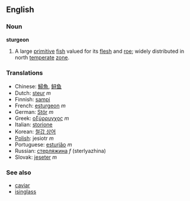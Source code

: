==English==
===Noun===
'''sturgeon'''

# A large [[primitive]] [[fish]] valued for its [[flesh]] and [[roe]]; widely distributed in north [[temperate]] [[zone]].

===Translations===
*Chinese: [[鱘魚]], [[鲟鱼]]
*Dutch: [[steur]] ''m''
*Finnish: [[sampi]]
*French: [[esturgeon]] ''m''
*German: [[Stör]] ''m''
*Greek: [[οξύρρυγχος]] ''m''
*Italian: [[storione]]
*Korean: [[철갑 상어]]
*[[Polish]]: jesiotr ''m''
*Portuguese: [[esturjão]] ''m''
*Russian: [[стерляжина]] ''f'' (sterlyazhina)
*Slovak: [[jeseter]] ''m''

===See also===
*[[caviar]]
*[[isinglass]]